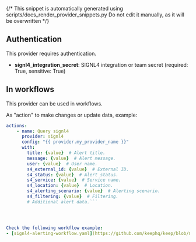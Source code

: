 {/* This snippet is automatically generated using scripts/docs_render_provider_snippets.py 
Do not edit it manually, as it will be overwritten */}

## Authentication
This provider requires authentication.
- **signl4_integration_secret**: SIGNL4 integration or team secret (required: True, sensitive: True)


## In workflows

This provider can be used in workflows.



As "action" to make changes or update data, example:
```yaml
actions:
    - name: Query signl4
      provider: signl4
      config: "{{ provider.my_provider_name }}"
      with:
        title: {value}  # Alert title.
        message: {value}  # Alert message.
        user: {value}  # User name.
        s4_external_id: {value}  # External ID.
        s4_status: {value}  # Alert status.
        s4_service: {value}  # Service name.
        s4_location: {value}  # Location.
        s4_alerting_scenario: {value}  # Alerting scenario.
        s4_filtering: {value}  # Filtering.
        # Additional alert data.```




Check the following workflow example:
- [signl4-alerting-workflow.yaml](https://github.com/keephq/keep/blob/main/examples/workflows/signl4-alerting-workflow.yaml)
